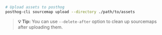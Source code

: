 ```bash
# Upload assets to posthog
posthog-cli sourcemap upload --directory ./path/to/assets
```

> **💡 Tip:** You can use `--delete-after` option to clean up sourcemaps after uploading them.
